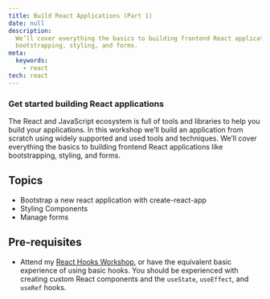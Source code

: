 ```yaml
---
title: Build React Applications (Part 1)
date: null
description:
  We’ll cover everything the basics to building frontend React applications like
  bootstrapping, styling, and forms.
meta:
  keywords:
    - react
tech: react
---
```


### Get started building React applications

The React and JavaScript ecosystem is full of tools and libraries to help you
build your applications. In this workshop we’ll build an application from
scratch using widely supported and used tools and techniques. We’ll cover
everything the basics to building frontend React applications like
bootstrapping, styling, and forms.

## Topics

<ul>
  <li>Bootstrap a new react application with create-react-app</li>
  <li>Styling Components</li>
  <li>Manage forms</li>
</ul>

## Pre-requisites

- Attend my [React Hooks Workshop](/workshops/advanced-react-hooks), or have the
  equivalent basic experience of using basic hooks. You should be experienced
  with creating custom React components and the `useState`, `useEffect`, and
  `useRef` hooks.
